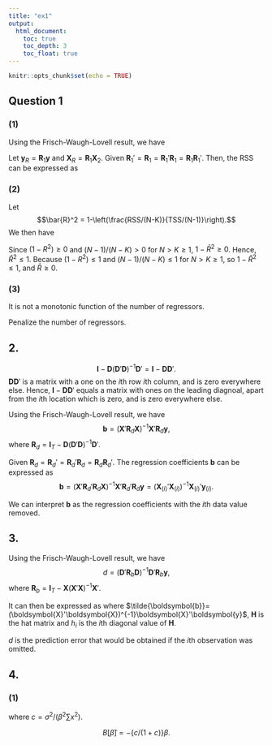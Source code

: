 ```yaml
---
title: "ex1"
output: 
  html_document:
    toc: true
    toc_depth: 3
    toc_float: true
---
```


```r
knitr::opts_chunk$set(echo = TRUE)
```

## Question 1

### (1)

Using the Frisch-Waugh-Lovell result, we have


\begin{align*}
RSS &= \boldsymbol{e}'\boldsymbol{e} \\
&= (\boldsymbol{R}_1(\boldsymbol{y}-\boldsymbol{X}_2\boldsymbol{b}_2))'\boldsymbol{R}_1(\boldsymbol{y}-\boldsymbol{X}_2\boldsymbol{b}_2) \\
&= (\boldsymbol{y}-\boldsymbol{X}_2\boldsymbol{b}_2)'\boldsymbol{R}_1(\boldsymbol{y}-\boldsymbol{X}_2\boldsymbol{b}_2) \\
&= \boldsymbol{y}'\boldsymbol{R}_1\boldsymbol{y}-2\boldsymbol{b}_2'\boldsymbol{X}_2'\boldsymbol{R}_1\boldsymbol{y}+\boldsymbol{b}_2'\boldsymbol{X}_2'\boldsymbol{R}_1\boldsymbol{X}_2\boldsymbol{b}_2 \\
&= \boldsymbol{y}'\boldsymbol{R}_1\boldsymbol{y}-\boldsymbol{b}_2'(2\boldsymbol{X}_2'\boldsymbol{R}_1\boldsymbol{y}-\boldsymbol{X}_2'\boldsymbol{R}_1'\boldsymbol{X}_2\boldsymbol{b}_2) \\
&= \boldsymbol{y}'\boldsymbol{R}_1\boldsymbol{y}-\boldsymbol{y}'\boldsymbol{R}_1\boldsymbol{X}_2(\boldsymbol{X}_2'\boldsymbol{R}_1\boldsymbol{X}_2)^{-1}(2\boldsymbol{X}_2'\boldsymbol{R}_1\boldsymbol{y}-\boldsymbol{X}_2'\boldsymbol{R}_1'\boldsymbol{X}_2\boldsymbol{b}_2) \\
&= \boldsymbol{y}'\boldsymbol{R}_1\boldsymbol{y}-\boldsymbol{y}'\boldsymbol{R}_1\boldsymbol{X}_2(\boldsymbol{X}_2'\boldsymbol{R}_1\boldsymbol{X}_2)^{-1}(\boldsymbol{X}_2'\boldsymbol{R}_1\boldsymbol{y}+\boldsymbol{X}_2'(\boldsymbol{e}+\boldsymbol{R}_1\boldsymbol{X}_2\boldsymbol{b}_2)-\boldsymbol{X}_2'\boldsymbol{R}_1'\boldsymbol{X}_2\boldsymbol{b}_2) \\
&= \boldsymbol{y}'\boldsymbol{R}_1\boldsymbol{y}-\boldsymbol{y}'\boldsymbol{R}_1\boldsymbol{X}_2(\boldsymbol{X}_2'\boldsymbol{R}_1\boldsymbol{X}_2)^{-1}(\boldsymbol{X}_2'\boldsymbol{R}_1\boldsymbol{y}+\boldsymbol{X}_2'\boldsymbol{e}) \\
&= \boldsymbol{y}'\boldsymbol{R}_1\boldsymbol{y}-\boldsymbol{y}'\boldsymbol{R}_1\boldsymbol{X}_2(\boldsymbol{X}_2'\boldsymbol{R}_1\boldsymbol{X}_2)^{-1}\boldsymbol{X}_2'\boldsymbol{R}_1\boldsymbol{y}.
\end{align*}

Let $\boldsymbol{y}_R = \boldsymbol{R}_1\boldsymbol{y}$ and $\boldsymbol{X}_R = \boldsymbol{R}_1\boldsymbol{X}_2$. Given $\boldsymbol{R}_1'=\boldsymbol{R}_1=\boldsymbol{R}_1'\boldsymbol{R}_1=\boldsymbol{R}_1\boldsymbol{R}_1'$. Then, the RSS can be expressed as 
\begin{align*}
RSS &= \boldsymbol{y}'\boldsymbol{R}_1'\boldsymbol{R}_1\boldsymbol{y}-\boldsymbol{y}'\boldsymbol{R}_1'\boldsymbol{R}_1\boldsymbol{X}_2(\boldsymbol{X}_2'\boldsymbol{R}_1'\boldsymbol{R}_1\boldsymbol{X}_2)^{-1}\boldsymbol{X}_2'\boldsymbol{R}_1'\boldsymbol{R}_1\boldsymbol{y} \\
&= \boldsymbol{y}_R'\boldsymbol{y}_R-\boldsymbol{y}_R'\boldsymbol{X}_R(\boldsymbol{X}_R'\boldsymbol{X}_R)^{-1}\boldsymbol{X}_R'\boldsymbol{y}_R \\
&= \boldsymbol{y}_R'\boldsymbol{y}_R-\hat{\boldsymbol{y}}_R'\hat{\boldsymbol{y}}_R \\
&= TSS_R - ESS_R.
\end{align*}

### (2)

Let $$\bar{R}^2 = 1-\left(\frac{RSS/(N-K)}{TSS/(N-1)}\right).$$
We then have
\begin{align*}
1-\bar{R}^2 &= 1-1+\left(\frac{RSS/(N-K)}{TSS/(N-1)}\right)\\
1-\bar{R}^2 &= \left(\frac{(N-1)RSS}{(N-K)TSS}\right)\\
1-\bar{R}^2 &= \frac{N-1}{N-K}(1-R^2).
\end{align*}

Since $(1-R^2)\geq0$ and $(N-1)/(N-K)>0$ for $N>K\geq1$, $1-\bar{R}^2\geq0$. Hence, $\bar{R}^2\leq1$. Because $(1-R^2) \leq1$ and $(N-1)/(N-K)\leq1$ for $N>K\geq1$, so $1-\bar{R}^2\leq1$, and $\bar{R}\geq0$.

### (3)

It is not a monotonic function of the number of regressors.

Penalize the number of regressors.

## 2.

$$\boldsymbol{I}-\boldsymbol{D}(\boldsymbol{D}'\boldsymbol{D})^{-1}\boldsymbol{D}' = \boldsymbol{I}-\boldsymbol{D}\boldsymbol{D}'.$$ $\boldsymbol{D}\boldsymbol{D}'$ is a matrix with a one on the $i$th row $i$th column, and is zero everywhere else. Hence, $\boldsymbol{I} - \boldsymbol{D}\boldsymbol{D}'$ equals a matrix with ones on the leading diagnoal, apart from the $i$th location which is zero, and is zero everywhere else.

Using the Frisch-Waugh-Lovell result, we have $$\boldsymbol{b} = (\boldsymbol{X}'\boldsymbol{R}_d\boldsymbol{X})^{-1}\boldsymbol{X}'\boldsymbol{R}_d\boldsymbol{y},$$ where $\boldsymbol{R}_d=\boldsymbol{I}_T-\boldsymbol{D}(\boldsymbol{D}'\boldsymbol{D})^{-1}\boldsymbol{D}'$.

Given $\boldsymbol{R}_d=\boldsymbol{R}_d'=\boldsymbol{R}_d'\boldsymbol{R}_d=\boldsymbol{R}_d\boldsymbol{R}_d'$. The regression coefficients $\boldsymbol{b}$ can be expressed as $$\boldsymbol{b} = (\boldsymbol{X}'\boldsymbol{R}_d'\boldsymbol{R}_d\boldsymbol{X})^{-1}\boldsymbol{X}'\boldsymbol{R}_d'\boldsymbol{R}_d\boldsymbol{y}=\left(\boldsymbol{X}_{(i)}'\boldsymbol{X}_{(i)}\right)^{-1}\boldsymbol{X}_{(i)}'\boldsymbol{y}_{(i)}.$$

We can interpret $\boldsymbol{b}$ as the regression coefficients with the $i$th data value removed.  

\begin{align*}
\boldsymbol{D}'\boldsymbol{y} &= \boldsymbol{D}'\boldsymbol{X}\boldsymbol{b} + \boldsymbol{D}'\boldsymbol{D}d+\boldsymbol{D}'\boldsymbol{e}\\
y_i &= \boldsymbol{x}_i'\boldsymbol{b} + d+ \boldsymbol{D}'\boldsymbol{R}_d(\boldsymbol{y}-\boldsymbol{X}\boldsymbol{b})\\
y_i &= \boldsymbol{x}_i'\boldsymbol{b} + d+ \boldsymbol{D}'(\boldsymbol{I} - \boldsymbol{D}\boldsymbol{D}')(\boldsymbol{y}-\boldsymbol{X}\boldsymbol{b})\\
y_i &= \boldsymbol{x}_i'\boldsymbol{b} + d+ \boldsymbol{0}(\boldsymbol{y}-\boldsymbol{X}\boldsymbol{b})\\
d &= y_i - \boldsymbol{x}_i'\boldsymbol{b} 
\end{align*}

## 3.

Using the Frisch-Waugh-Lovell result, we have $$d = (\boldsymbol{D}'\boldsymbol{R}_b\boldsymbol{D})^{-1}\boldsymbol{D}'\boldsymbol{R}_b\boldsymbol{y},$$ where $\boldsymbol{R}_b=\boldsymbol{I}_T-\boldsymbol{X}(\boldsymbol{X}'\boldsymbol{X})^{-1}\boldsymbol{X}'$.

It can then be expressed as 
\begin{align*}
d &= (\boldsymbol{D}'(\boldsymbol{I}_T-\boldsymbol{X}(\boldsymbol{X}'\boldsymbol{X})^{-1}\boldsymbol{X}')\boldsymbol{D})^{-1}\boldsymbol{D}'(\boldsymbol{y}-\boldsymbol{X}'\tilde{\boldsymbol{b}})\\
&=(\boldsymbol{D}'\boldsymbol{D}-\boldsymbol{D}'\boldsymbol{X}(\boldsymbol{X}'\boldsymbol{X})^{-1}\boldsymbol{X}'\boldsymbol{D})^{-1}(y_i-\boldsymbol{x}_i'\tilde{\boldsymbol{b}})\\
&=(1-\boldsymbol{D}'\boldsymbol{H}\boldsymbol{D})^{-1}(y_i-\boldsymbol{x}_i'\tilde{\boldsymbol{b}})\\
&=(1-h_i)^{-1}(y_i-\boldsymbol{x}_i'\tilde{\boldsymbol{b}}),
\end{align*}
where $\tilde{\boldsymbol{b}}=(\boldsymbol{X}'\boldsymbol{X})^{-1}\boldsymbol{X}'\boldsymbol{y}$, $\boldsymbol{H}$ is the hat matrix and $h_i$ is the $i$th diagonal value of $\boldsymbol{H}$.

$d$ is the prediction error that would be obtained if the $i$th observation was omitted.

## 4.

### (1)

\begin{align*}
E[\tilde{\beta}]&=E\left[\frac{\beta^2\sum yx}{\sigma^2+\beta^2 \sum x^2}\right]\\
&=E\left[\frac{\sum yx}{\sigma^2/\beta^2+ \sum x^2}\right]\\
&=E\left[\frac{\sum (\beta x + \varepsilon)x}{\sigma^2/\beta^2+ \sum x^2}\right]\\
&=E\left[\frac{\sum \beta x^2}{\sigma^2/\beta^2+ \sum x^2}\right] + E\left[\frac{\sum \varepsilon x}{\sigma^2/\beta^2+ \sum x^2}\right]\\
&=\beta \frac{\sum x^2}{\sigma^2/\beta^2 + \sum x^2}\\
&=\beta/(1+c),
\end{align*}
where $c = \sigma^2/(\beta^2\sum x^2)$.

$$B[\tilde{\beta}] = -\{c/(1+c)\}\beta.$$

